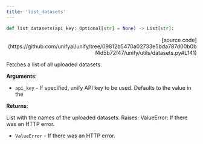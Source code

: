 ```yaml
---
title: 'list_datasets'
---
```


```python
def list_datasets(api_key: Optional[str] = None) -> List[str]:
```

<p align="right">[source code](https://github.com/unifyai/unify/tree/09812b5470a02733e5bda787d00b0bf4d5b72f47/unify/utils/datasets.py#L141)</p>

Fetches a list of all uploaded datasets.

**Arguments**:

- `api_key` - If specified, unify API key to be used. Defaults to the value in the



**Returns**:

List with the names of the uploaded datasets.
Raises:
ValueError: If there was an HTTP error.
- `ValueError` - If there was an HTTP error.